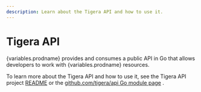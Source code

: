 ```yaml
---
description: Learn about the Tigera API and how to use it.
---
```



# Tigera API

{variables.prodname} provides and consumes a public API in Go that allows
developers to work with {variables.prodname} resources.

To learn more about the Tigera API and how to use it, see the Tigera API project [README](https://github.com/tigera/api/blob/master/README.md) or
the [github.com/tigera/api Go module page](https://pkg.go.dev/github.com/tigera/api)
.
